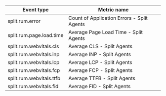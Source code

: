 | **Event type** | **Metric name** | 
| --- | --- |
| split.rum.error | Count of Application Errors - Split Agents |
| split.rum.page.load.time | Average Page Load Time - Split Agents |
| split.rum.webvitals.cls | Average CLS - Split Agents |
| split.rum.webvitals.inp | Average INP - Split Agents |
| split.rum.webvitals.lcp | Average LCP - Split Agents |
| split.rum.webvitals.fcp | Average FCP - Split Agents |
| split.rum.webvitals.ttfb | Average TTFB - Split Agents |
| split.rum.webvitals.fid | Average FID - Split Agents |